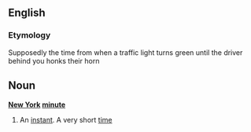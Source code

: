 ==English==
===Etymology===
Supposedly the time from when a traffic light turns green until the driver behind you honks their horn
==Noun==
{{wikipedia}}
'''[[New York]] [[minute]]'''
#An [[instant]]. A very short [[time]]